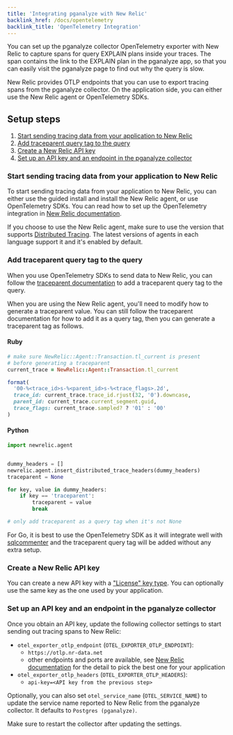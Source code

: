 ```yaml
---
title: 'Integrating pganalyze with New Relic'
backlink_href: /docs/opentelemetry
backlink_title: 'OpenTelemetry Integration'
---
```


You can set up the pganalyze collector OpenTelemetry exporter with New Relic to
capture spans for query EXPLAIN plans inside your traces.
The span contains the link to the EXPLAIN plan in the pganalyze app, so that you
can easily visit the pganalyze page to find out why the query is slow.

New Relic provides OTLP endpoints that you can use to export tracing spans from
the pganalyze collector. On the application side, you can either use the
New Relic agent or OpenTelemetry SDKs.

## Setup steps

1. [Start sending tracing data from your application to New Relic](#start-sending-data-of-your-application-to-new-relic)
2. [Add traceparent query tag to the query](#add-traceparent-query-tag-to-the-query)
3. [Create a New Relic API key](#create-a-new-relic-api-key)
4. [Set up an API key and an endpoint in the pganalyze collector](#setup-an-api-key-and-an-endpoint-in-the-pganalyze-collector)

### Start sending tracing data from your application to New Relic

To start sending tracing data from your application to New Relic, you can either
use the guided install and install the New Relic agent, or use OpenTelemetry
SDKs. You can read how to set up the OpenTelemetry integration in
[New Relic documentation](https://docs.newrelic.com/docs/more-integrations/open-source-telemetry-integrations/opentelemetry/get-started/opentelemetry-set-up-your-app/).

If you choose to use the New Relic agent, make sure to use the version that
supports [Distributed Tracing](https://docs.newrelic.com/docs/distributed-tracing/concepts/introduction-distributed-tracing/).
The latest versions of agents in each language support it and it's enabled by
default.

### Add traceparent query tag to the query

When you use OpenTelemetry SDKs to send data to New Relic, you can follow the
[traceparent documentation](/docs/opentelemetry/traceparent) to add a
traceparent query tag to the query.

When you are using the New Relic agent, you'll need to modify how to generate a
traceparent value. You can still follow the traceparent documentation for how to
add it as a query tag, then you can generate a traceparent tag as follows.

#### Ruby

```ruby
# make sure NewRelic::Agent::Transaction.tl_current is present
# before generating a traceparent
current_trace = NewRelic::Agent::Transaction.tl_current

format(
  '00-%<trace_id>s-%<parent_id>s-%<trace_flags>.2d',
  trace_id: current_trace.trace_id.rjust(32, '0').downcase,
  parent_id: current_trace.current_segment.guid,
  trace_flags: current_trace.sampled? ? '01' : '00'
)
```

#### Python

```python
import newrelic.agent


dummy_headers = []
newrelic.agent.insert_distributed_trace_headers(dummy_headers)
traceparent = None

for key, value in dummy_headers:
    if key == 'traceparent':
        traceparent = value
        break

# only add traceparent as a query tag when it's not None
```

For Go, it is best to use the OpenTelemetry SDK as it will integrate well with
[sqlcommenter](https://google.github.io/sqlcommenter/) and the traceparent query
tag will be added without any extra setup.

### Create a New Relic API key

You can create a new API key with a ["License" key type](https://docs.newrelic.com/docs/apis/intro-apis/new-relic-api-keys/).
You can optionally use the same key as the one used by your application.

### Set up an API key and an endpoint in the pganalyze collector

Once you obtain an API key, update the following collector settings to start
sending out tracing spans to New Relic:

* `otel_exporter_otlp_endpoint` (`OTEL_EXPORTER_OTLP_ENDPOINT`):
  * `https://otlp.nr-data.net`
  * other endpoints and ports are available, see [New Relic documentation](https://docs.newrelic.com/docs/more-integrations/open-source-telemetry-integrations/opentelemetry/get-started/opentelemetry-set-up-your-app/) for the detail to pick the best one for your application
* `otel_exporter_otlp_headers` (`OTEL_EXPORTER_OTLP_HEADERS`):
  * `api-key=<API key from the previous step>`

Optionally, you can also set `otel_service_name` (`OTEL_SERVICE_NAME`) to update
the service name reported to New Relic from the pganalyze collector. It defaults
to `Postgres (pganalyze)`.

Make sure to restart the collector after updating the settings.
